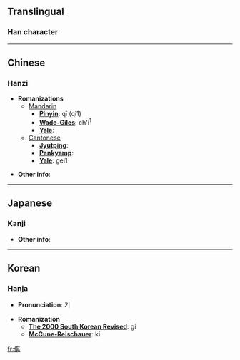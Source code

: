 ==Translingual==
===Han character===
{{Han char|rad=人|as=08|sn=10|so=|four=2428<sub>1</sub>|canj=人廿一金 (OTMC)|gso=}}

----

==Chinese==
===Hanzi===


* '''Romanizations'''
** [[Mandarin]]
*** '''[[Pinyin]]''': qī (qi1)
*** '''[[Wade-Giles]]''': ch'i<sup>1</sup>
*** '''[[Yale]]''': 
**[[Cantonese]]
***'''[[Jyutping]]''':
***'''[[Penkyamp]]''': 
***'''[[Yale]]''': gei1

* '''Other info''': 

----

==Japanese==
===Kanji===

{{kanji|on readings=[[き]] (ki)
|kun readings=[[あざむく]] (azamuku)
}}

* '''Other info''':  

----

==Korean==
===Hanja===

* '''Pronunciation''': 기

* '''Romanization'''
** '''[[The 2000 South Korean Revised Romanization|The 2000 South Korean Revised]]''': gi
** '''[[McCune-Reischauer]]''': ki


[[fr:倛]]